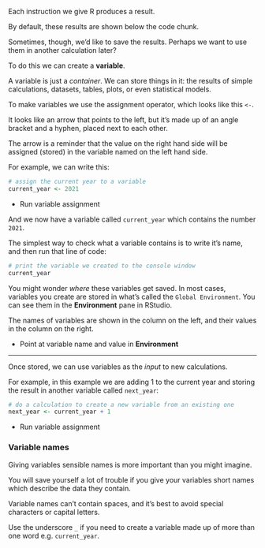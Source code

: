 
Each instruction we give R produces a result.

By default, these results are shown below the code chunk.

Sometimes, though, we'd like to save the results. Perhaps we want to use them in another
calculation later?

To do this we can create a **variable**.

A variable is just a *container*.  We can store things in it: the results of simple
calculations, datasets, tables, plots, or even statistical models.

To make variables we use the assignment operator, which looks like this `<-`.

It looks like an arrow that points to the left, but it's made up of an angle bracket and a hyphen,
placed next to each other.

The arrow is a reminder that the value on the right hand
side will be assigned (stored) in the variable named on the left hand side.


For example, we can write this:

```r
# assign the current year to a variable
current_year <- 2021
```

:::{.direction}
* Run variable assignment
:::

And we now have a variable called `current_year` which contains the number `2021`.

The simplest way to check what a variable contains is to write it's name, and then
run that line of code:

```r
# print the variable we created to the console window
current_year
```

You might wonder *where* these variables get saved. In most cases, variables you create are stored in what's called the
`Global Environment`. You can see them in the **Environment** pane in RStudio.

The names of variables are shown in the column on the left, and their values in the column on the right.

:::{.direction}

- Point at variable name and value in **Environment**

:::

---------------

Once stored, we can use variables as the *input* to new calculations.

For example, in this example we are adding 1 to the current year and storing the result in another
variable called `next_year`:


```r
# do a calculation to create a new variable from an existing one
next_year <- current_year + 1
```

:::{.direction}
* Run variable assignment
:::

### Variable names

Giving variables sensible names is more important than you might imagine.

You will save yourself a lot of trouble if you give your variables short names which describe the data they contain.

Variable names can't contain spaces, and it's best to avoid special characters or capital letters.

Use the underscore `_` if you need to create a variable made up of more than one word e.g. `current_year`.
